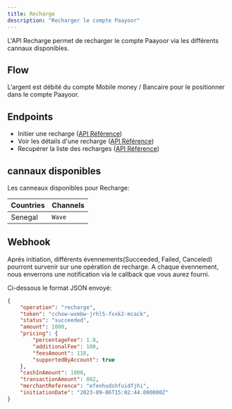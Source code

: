 ```yaml
---
title: Recharge
description: "Recharger le compte Paayoor"
---
```


L'API Recharge permet de recharger le compte Paayoor via les différents cannaux disponibles.

## Flow

L'argent est débité du compte Mobile money / Bancaire pour le positionner dans le compte Paayoor.

## Endpoints

- Initier une recharge ([API Référence](/api-reference/post-recharge))
- Voir les détails d'une recharge ([API Référence](/api-reference/get-recharge))
- Recupérer la liste des recharges ([API Référence](/api-reference/get-recharges))

## cannaux disponibles

Les canneaux disponibles pour Recharge:

| Countries | Channels         |
| --------- | ---------------- |
| Senegal   | `Wave`           |

## Webhook

Aprés initiation, différents évennements(Succeeded, Failed, Canceled) pourront survenir sur une opération de recharge. 
A chaque évennement, nous enverrons une notification via le callback que vous aurez fourni.

Ci-dessous le format JSON envoyé:

```json
{
    "operation": "recharge",
    "token": "cchow-wxmbw-jrhl5-fxxk2-mcack",
    "status": "succeeded",
    "amount": 1000,
    "pricing": {
        "percentageFee": 1.8,
        "additionalFee": 100,
        "feesAmount": 118,
        "supportedByAccount": true
    },
    "cashInAmount": 1000,
    "transactionAmount": 882,
    "merchantReference": "efenhudshfuidfjhi",
    "initiationDate": "2023-09-06T15:02:44.000000Z"
}
```

